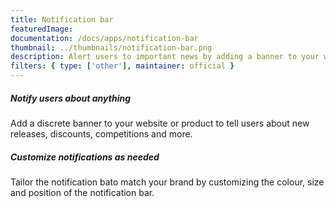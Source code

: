 ```yaml
---
title: Notification bar
featuredImage:
documentation: /docs/apps/notification-bar
thumbnail: ../thumbnails/notification-bar.png
description: Alert users to important news by adding a banner to your website
filters: { type: ['other'], maintainer: official }
---
```


<Section
    divider={false}
    title="Use PostHog to display in-app messages via a customizable banner."
    size="full"
    cols={2}
>
     <div>
        <h5>Notify users about anything</h5>
        <p>Add a discrete banner to your website or product to tell users about new releases, discounts, competitions and more.</p>
    </div>
    <div>
        <h5>Customize notifications as needed</h5>
        <p>Tailor the notification bato match your brand by customizing the colour, size and position of the notification bar.</p>
    </div>
</Section>

<TutorialsSlider topic="notification-bar" />

<Documentation />
